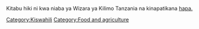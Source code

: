 Kitabu hiki ni kwa niaba ya Wizara ya Kilimo Tanzania na kinapatikana [http://www.kilimo.go.tz/publications/swahili%20docs/Cps%20docs/Kilimo%20bora%20cha%20Migomba.pdf hapa.]
[[Category:Kiswahili]]
[[Category:Food and agriculture]]